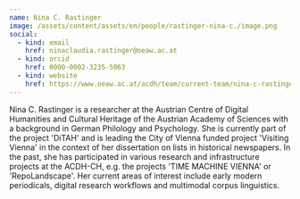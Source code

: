 ```yaml
---
name: Nina C. Rastinger
image: /assets/content/assets/en/people/rastinger-nina-c./image.png
social:
  - kind: email
    href: ninaclaudia.rastinger@oeaw.ac.at
  - kind: orcid
    href: 0000-0002-3235-5063
  - kind: website
    href: https://www.oeaw.ac.at/acdh/team/current-team/nina-c-rastinger
---
```

Nina C. Rastinger is a researcher at the Austrian Centre of Digital Humanities and Cultural Heritage of the Austrian Academy of Sciences with a background in German Philology and Psychology. She is currently part of the project 'DiTAH' and is leading the City of Vienna funded project 'Visiting Vienna' in the context of her dissertation on lists in historical newspapers. In the past, she has participated in various research and infrastructure projects at the ACDH-CH, e.g. the projects 'TIME MACHINE VIENNA' or 'RepoLandscape'. Her current areas of interest include early modern periodicals, digital research workflows and multimodal corpus linguistics.